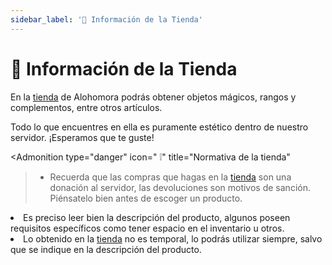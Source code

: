 ```yaml
---
sidebar_label: '📖 Información de la Tienda'
---
```


# 📖 Información de la Tienda

En la <a href="https://tienda.alohomora.es/" target="_blank">tienda</a> de Alohomora podrás obtener objetos mágicos, rangos y complementos, entre otros artículos.

Todo lo que encuentres en ella es puramente estético dentro de nuestro servidor. ¡Esperamos que te guste!

<Admonition
  type="danger"
  icon=" ❕"
  title="Normativa de la tienda"
><ul><li>Recuerda que las compras que hagas en la <a href="https://tienda.alohomora.es/" target="_blank">tienda</a> son una donación al servidor, las devoluciones son motivos de sanción. Piénsatelo bien antes de escoger un producto.</li>
<li>Es preciso leer bien la descripción del producto, algunos poseen requisitos específicos como tener espacio en el inventario u otros.</li>
<li>Lo obtenido en la <a href="https://tienda.alohomora.es/" target="_blank">tienda</a> no es temporal, lo podrás utilizar siempre, salvo que se indique en la descripción del producto.</li></ul></Admonition>


